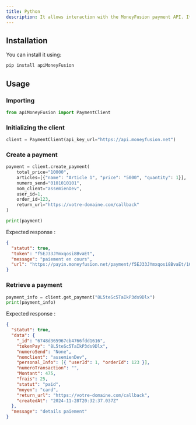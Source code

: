 ```yaml
---
title: Python
description: It allows interaction with the MoneyFusion payment API. It simplifies the creation and retrieval of payments via HTTP requests.
---
```


## Installation

You can install it using:

```sh
pip install apiMoneyFusion
```

## Usage

### Importing

```python
from apiMoneyFusion import PaymentClient
```

### Initializing the client

```python
client = PaymentClient(api_key_url="https://api.moneyfusion.net")
```

### Create a payment

```python
payment = client.create_payment(
    total_price="10000",
    articles=[{"name": "Article 1", "price": "5000", "quantity": 1}],
    numero_send="0101010101",
    nom_client="assemienDev",
    user_id=1,
    order_id=123,
    return_url="https://votre-domaine.com/callback"
)

print(payment)
```

Expected response :

```json
{
  "statut": true,
  "token": "f5EJ33JYmxqosi8BvaEt",
  "message": "paiement en cours",
  "url": "https://payin.moneyfusion.net/payment/f5EJ33JYmxqosi8BvaEt/10000/John Doe"
}
```

### Retrieve a payment

```python
payment_info = client.get_payment("8L5teSc5TaIkP3ds9Dlx")
print(payment_info)
```

Expected response :

```json
{
  "statut": true,
  "data": {
    "_id": "6748d365967cb4766fdd1616",
    "tokenPay": "8L5teSc5TaIkP3ds9Dlx",
    "numeroSend": "None",
    "nomclient": "assemienDev",
    "personal_Info": [{ "userId": 1, "orderId": 123 }],
    "numeroTransaction": "",
    "Montant": 475,
    "frais": 25,
    "statut": "paid",
    "moyen": "card",
    "return_url": "https://votre-domaine.com/callback",
    "createdAt": "2024-11-28T20:32:37.037Z"
  },
  "message": "details paiement"
}
```
